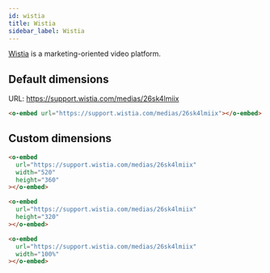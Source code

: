 ```yaml
---
id: wistia
title: Wistia
sidebar_label: Wistia
---
```


[Wistia] is a marketing-oriented video platform.

[Wistia]: https://wistia.com

## Default dimensions

URL: https://support.wistia.com/medias/26sk4lmiix

```html
<o-embed url="https://support.wistia.com/medias/26sk4lmiix"></o-embed>
```

<o-embed
url="https://support.wistia.com/medias/26sk4lmiix"></o-embed>

## Custom dimensions

```html
<o-embed
  url="https://support.wistia.com/medias/26sk4lmiix"
  width="520"
  height="360"
></o-embed>
```

<o-embed
url="https://support.wistia.com/medias/26sk4lmiix" width="520" height="360"></o-embed>

```html
<o-embed
  url="https://support.wistia.com/medias/26sk4lmiix"
  height="320"
></o-embed>
```

<o-embed url="https://support.wistia.com/medias/26sk4lmiix" height="320"></o-embed>

```html
<o-embed
  url="https://support.wistia.com/medias/26sk4lmiix"
  width="100%"
></o-embed>
```

<o-embed url="https://support.wistia.com/medias/26sk4lmiix" width="100%"></o-embed>
